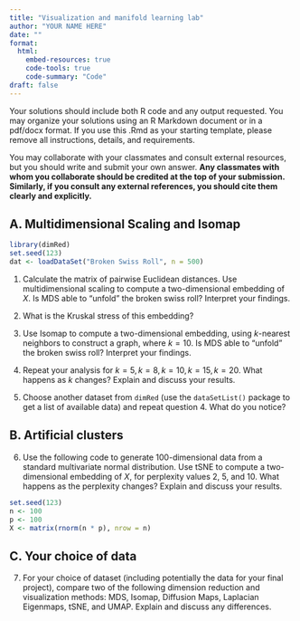 ```yaml
---
title: "Visualization and manifold learning lab"
author: "YOUR NAME HERE"
date: ""
format: 
  html:
    embed-resources: true
    code-tools: true
    code-summary: "Code"
draft: false
---
```

Your solutions should include both R code and any output requested. You may organize your solutions using an R Markdown document or in a pdf/docx format. If you use this .Rmd as your starting template, please remove all instructions, details, and requirements. 

You may collaborate with your classmates and consult external resources, but you should write and submit your own answer. **Any classmates with whom you collaborate should be credited at the top of your submission. Similarly, if you consult any external references, you should cite them clearly and explicitly.**

## A. Multidimensional Scaling and Isomap


```r
library(dimRed)
set.seed(123)
dat <- loadDataSet("Broken Swiss Roll", n = 500)
```

1. Calculate the matrix of pairwise Euclidean distances. Use multidimensional scaling to compute a two-dimensional embedding of $X$. Is MDS able to "unfold" the broken swiss roll? Interpret your findings.

2. What is the Kruskal stress of this embedding?

3. Use Isomap to compute a two-dimensional embedding, using $k$-nearest neighbors to construct a graph, where $k=10$. Is MDS able to "unfold" the broken swiss roll? Interpret your findings.

4. Repeat your analysis for $k = 5, k = 8, k = 10, k = 15, k = 20$. What happens as $k$ changes? Explain and discuss your results.

5. Choose another dataset from `dimRed` (use the `dataSetList()` package to get a list of available data) and repeat question 4. What do you notice?

## B. Artificial clusters

6. Use the following code to generate 100-dimensional data from a standard multivariate normal distribution. Use tSNE to compute a two-dimensional embedding of $X$, for perplexity values 2, 5, and 10. What happens as the perplexity changes? Explain and discuss your results.

```r
set.seed(123)
n <- 100
p <- 100
X <- matrix(rnorm(n * p), nrow = n)
```

## C. Your choice of data

7. For your choice of dataset (including potentially the data for your final project), compare two of the following dimension reduction and visualization methods: MDS, Isomap, Diffusion Maps, Laplacian Eigenmaps, tSNE, and UMAP. Explain and discuss any differences.

